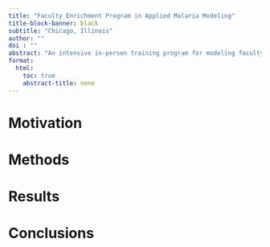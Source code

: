 ```yaml
---
title: "Faculty Enrichment Program in Applied Malaria Modeling"
title-block-banner: black
subtitle: "Chicago, Illinois"
author: "" 
doi : ""
abstract: "An intensive in-person training program for modeling faculty ([Program Website]())"
format:
  html:
    toc: true
    abstract-title: none
---
```


# Motivation

# Methods

# Results

# Conclusions